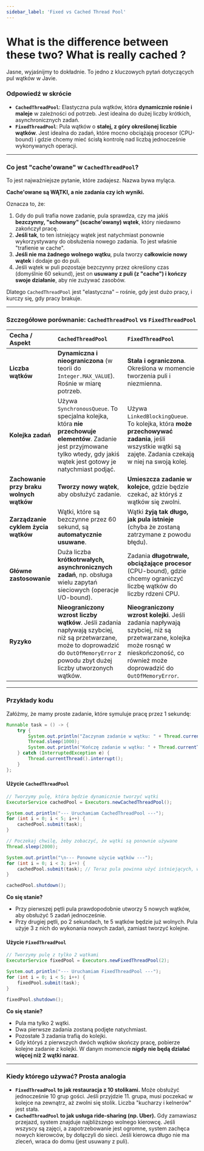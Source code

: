 ```yaml
---
sidebar_label: 'Fixed vs Cached Thread Pool'
---
```


# What is the difference between these two? What is really cached ?


Jasne, wyjaśnijmy to dokładnie. To jedno z kluczowych pytań dotyczących pul wątków w Javie.

### Odpowiedź w skrócie

*   **`CachedThreadPool`**: Elastyczna pula wątków, która **dynamicznie rośnie i maleje** w zależności od potrzeb. Jest idealna do dużej liczby krótkich, asynchronicznych zadań.
*   **`FixedThreadPool`**: Pula wątków o **stałej, z góry określonej liczbie wątków**. Jest idealna do zadań, które mocno obciążają procesor (CPU-bound) i gdzie chcemy mieć ścisłą kontrolę nad liczbą jednocześnie wykonywanych operacji.

---

### Co jest "cache'owane" w `CachedThreadPool`?

To jest najważniejsze pytanie, które zadajesz. Nazwa bywa myląca.

**Cache'owane są WĄTKI, a nie zadania czy ich wyniki.**

Oznacza to, że:
1.  Gdy do puli trafia nowe zadanie, pula sprawdza, czy ma jakiś **bezczynny, "schowany" (scache'owany) wątek**, który niedawno zakończył pracę.
2.  **Jeśli tak**, to ten istniejący wątek jest natychmiast ponownie wykorzystywany do obsłużenia nowego zadania. To jest właśnie "trafienie w cache".
3.  **Jeśli nie ma żadnego wolnego wątku**, pula tworzy **całkowicie nowy wątek** i dodaje go do puli.
4.  Jeśli wątek w puli pozostaje bezczynny przez określony czas (domyślnie 60 sekund), jest on **usuwany z puli (z "cache") i kończy swoje działanie**, aby nie zużywać zasobów.

Dlatego `CachedThreadPool` jest "elastyczna" – rośnie, gdy jest dużo pracy, i kurczy się, gdy pracy brakuje.

---

### Szczegółowe porównanie: `CachedThreadPool` vs `FixedThreadPool`

| Cecha / Aspekt | `CachedThreadPool` | `FixedThreadPool` |
| :--- | :--- | :--- |
| **Liczba wątków** | **Dynamiczna i nieograniczona** (w teorii do `Integer.MAX_VALUE`). Rośnie w miarę potrzeb. | **Stała i ograniczona**. Określona w momencie tworzenia puli i niezmienna. |
| **Kolejka zadań** | Używa `SynchronousQueue`. To specjalna kolejka, która **nie przechowuje elementów**. Zadanie jest przyjmowane tylko wtedy, gdy jakiś wątek jest gotowy je natychmiast podjąć. | Używa `LinkedBlockingQueue`. To kolejka, która **może przechowywać zadania**, jeśli wszystkie wątki są zajęte. Zadania czekają w niej na swoją kolej. |
| **Zachowanie przy braku wolnych wątków** | **Tworzy nowy wątek**, aby obsłużyć zadanie. | **Umieszcza zadanie w kolejce**, gdzie będzie czekać, aż któryś z wątków się zwolni. |
| **Zarządzanie cyklem życia wątków** | Wątki, które są bezczynne przez 60 sekund, są **automatycznie usuwane**. | Wątki **żyją tak długo, jak pula istnieje** (chyba że zostaną zatrzymane z powodu błędu). |
| **Główne zastosowanie** | Duża liczba **krótkotrwałych, asynchronicznych zadań**, np. obsługa wielu zapytań sieciowych (operacje I/O-bound). | Zadania **długotrwałe, obciążające procesor** (CPU-bound), gdzie chcemy ograniczyć liczbę wątków do liczby rdzeni CPU. |
| **Ryzyko** | **Nieograniczony wzrost liczby wątków**. Jeśli zadania napływają szybciej, niż są przetwarzane, może to doprowadzić do `OutOfMemoryError` z powodu zbyt dużej liczby utworzonych wątków. | **Nieograniczony wzrost kolejki**. Jeśli zadania napływają szybciej, niż są przetwarzane, kolejka może rosnąć w nieskończoność, co również może doprowadzić do `OutOfMemoryError`. |

---

### Przykłady kodu

Załóżmy, że mamy proste zadanie, które symuluje pracę przez 1 sekundę:

```java
Runnable task = () -> {
    try {
        System.out.println("Zaczynam zadanie w wątku: " + Thread.currentThread().getName());
        Thread.sleep(1000);
        System.out.println("Kończę zadanie w wątku: " + Thread.currentThread().getName());
    } catch (InterruptedException e) {
        Thread.currentThread().interrupt();
    }
};
```

#### Użycie `CachedThreadPool`

```java
// Tworzymy pulę, która będzie dynamicznie tworzyć wątki
ExecutorService cachedPool = Executors.newCachedThreadPool();

System.out.println("--- Uruchamiam CachedThreadPool ---");
for (int i = 0; i < 5; i++) {
    cachedPool.submit(task);
}

// Poczekaj chwilę, żeby zobaczyć, że wątki są ponownie używane
Thread.sleep(2000);

System.out.println("\n--- Ponowne użycie wątków ---");
for (int i = 0; i < 3; i++) {
    cachedPool.submit(task); // Teraz pula powinna użyć istniejących, wolnych wątków
}

cachedPool.shutdown();
```

**Co się stanie?**
*   Przy pierwszej pętli pula prawdopodobnie utworzy 5 nowych wątków, aby obsłużyć 5 zadań jednocześnie.
*   Przy drugiej pętli, po 2 sekundach, te 5 wątków będzie już wolnych. Pula użyje 3 z nich do wykonania nowych zadań, zamiast tworzyć kolejne.

#### Użycie `FixedThreadPool`

```java
// Tworzymy pulę z tylko 2 wątkami
ExecutorService fixedPool = Executors.newFixedThreadPool(2);

System.out.println("--- Uruchamiam FixedThreadPool ---");
for (int i = 0; i < 5; i++) {
    fixedPool.submit(task);
}

fixedPool.shutdown();
```

**Co się stanie?**
*   Pula ma tylko 2 wątki.
*   Dwa pierwsze zadania zostaną podjęte natychmiast.
*   Pozostałe 3 zadania trafią do kolejki.
*   Gdy któryś z pierwszych dwóch wątków skończy pracę, pobierze kolejne zadanie z kolejki. W danym momencie **nigdy nie będą działać więcej niż 2 wątki naraz**.

---

### Kiedy którego używać? Prosta analogia

*   **`FixedThreadPool` to jak restauracja z 10 stolikami.** Może obsłużyć jednocześnie 10 grup gości. Jeśli przyjdzie 11. grupa, musi poczekać w kolejce na zewnątrz, aż zwolni się stolik. Liczba "kucharzy i kelnerów" jest stała.
*   **`CachedThreadPool` to jak usługa ride-sharing (np. Uber).** Gdy zamawiasz przejazd, system znajduje najbliższego wolnego kierowcę. Jeśli wszyscy są zajęci, a zapotrzebowanie jest ogromne, system zachęca nowych kierowców, by dołączyli do sieci. Jeśli kierowca długo nie ma zleceń, wraca do domu (jest usuwany z puli).